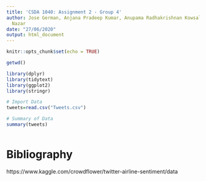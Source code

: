 ```yaml
---
title: 'CSDA 1040: Assignment 2 - Group 4'
author: Jose German, Anjana Pradeep Kumar, Anupama Radhakrishnan Kowsalya, and Xenel
  Nazar
date: "27/06/2020"
output: html_document
---
```


```r
knitr::opts_chunk$set(echo = TRUE)
```

```r
getwd()
```

```r
library(dplyr)
library(tidytext)
library(ggplot2)
library(stringr)
```

```r
# Import Data
tweets=read.csv("Tweets.csv")
```

```r
# Summary of Data
summary(tweets)
```

```r

```

# Bibliography

https://www.kaggle.com/crowdflower/twitter-airline-sentiment/data

